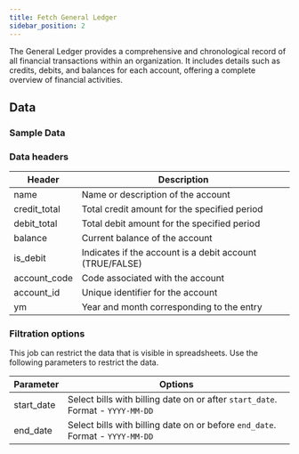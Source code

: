 ```yaml
---
title: Fetch General Ledger
sidebar_position: 2
---
```


The General Ledger provides a comprehensive and chronological record of all financial transactions within an organization. It includes details such as credits, debits, and balances for each account, offering a complete overview of financial activities.


<AddJob
  template="gsheet_zoho_books_db_get_general_ledger"
/>

## Data

### Sample Data

<Gsheet
  src="https://docs.google.com/spreadsheets/d/1-gX-uq5YrTW-6gQJYM-mNXitEOfJLTiQCvPtV8CR1Yc/edit#gid=1236537788"
/>


### Data headers

| Header           | Description                                           |
|-----------------|-------------------------------------------------------|
| name            | Name or description of the account                    |
| credit_total    | Total credit amount for the specified period         |
| debit_total     | Total debit amount for the specified period          |
| balance         | Current balance of the account                        |
| is_debit        | Indicates if the account is a debit account (TRUE/FALSE) |
| account_code    | Code associated with the account                      |
| account_id      | Unique identifier for the account                     |
| ym              | Year and month corresponding to the entry            |





### Filtration options

This job can restrict the data that is visible in spreadsheets. Use the following parameters to restrict the data.

| Parameter | Options |
|----|----|
| start_date | Select bills with billing date on or after `start_date`. Format - `YYYY-MM-DD` |
| end_date | Select bills with billing date on or before `end_date`. Format - `YYYY-MM-DD` |

<!---
## Others

### Similar jobs

Similar sort of data can be achieved by using get accounting transaction job and filtering it by invoice type. 

### Reports that use this job

Here are some of the report templates that use this job: 
-->